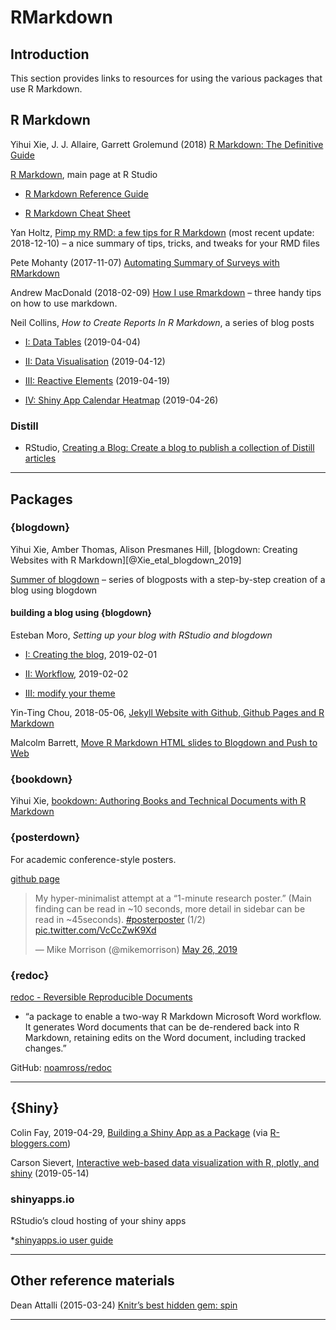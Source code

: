 # RMarkdown {#RMarkdown}



## Introduction

This section provides links to resources for using the various packages that use R Markdown.


## R Markdown

Yihui Xie, J. J. Allaire, Garrett Grolemund (2018) [R Markdown: The Definitive Guide](https://bookdown.org/yihui/rmarkdown/) 


[R Markdown](http://rmarkdown.rstudio.com/), main page at R Studio

* [R Markdown Reference Guide](https://www.rstudio.com/wp-content/uploads/2015/03/rmarkdown-reference.pdf)

* [R Markdown Cheat Sheet](https://www.rstudio.com/wp-content/uploads/2016/03/rmarkdown-cheatsheet-2.0.pdf)


Yan Holtz, [Pimp my RMD: a few tips for R Markdown](https://holtzy.github.io/Pimp-my-rmd/) (most recent update: 2018-12-10) -- a nice summary of tips, tricks, and tweaks for  your RMD files


Pete Mohanty (2017-11-07) [Automating Summary of Surveys with RMarkdown](https://rviews.rstudio.com/2017/11/07/automating-summary-of-surveys-with-rmarkdown/)


Andrew MacDonald (2018-02-09) [How I use Rmarkdown](http://thestudyofthehousehold.com/post/how-i-use-rmarkdown/) -- three handy tips on how to use markdown.



Neil Collins, _How to Create Reports In R Markdown_, a series of blog posts

* [I: Data Tables](https://www.sportscidata.com/2019/04/04/how-to-create-interactive-reports-with-r-markdown-part-i/) (2019-04-04)

* [II: Data Visualisation](https://www.sportscidata.com/2019/04/12/using-data-visualisation-in-r-markdown/) (2019-04-12)

* [III: Reactive Elements](https://www.sportscidata.com/2019/04/19/how-to-create-interactive-reports-in-r-markdown-shiny-reactive-elements/) (2019-04-19)

* [IV: Shiny App Calendar Heatmap](https://www.sportscidata.com/2019/04/26/how-to-create-reports-in-r-markdown-shiny-app-calendar-heatmap/) (2019-04-26)


### Distill

* RStudio, [Creating a Blog: Create a blog to publish a collection of Distill articles](https://rstudio.github.io/distill/blog.html)


***

## Packages

### {blogdown}

Yihui Xie, Amber Thomas, Alison Presmanes Hill, [blogdown: Creating Websites with R Markdown][@Xie_etal_blogdown_2019]

[Summer of blogdown](https://summer-of-blogdown.netlify.com/) -- series of blogposts with a step-by-step creation of a blog using blogdown


#### building a blog using {blogdown}

Esteban Moro, _Setting up your blog with RStudio and blogdown_

* [I: Creating the blog](http://estebanmoro.org/post/2019-02-02-setting-up-your-blog-with-rstudio-and-blogdown-i-creating-the-blog/), 2019-02-01

* [II: Workflow](http://estebanmoro.org/post/2019-02-01-setting-up-your-blog-with-rstudio-and-blogdown/), 2019-02-02

* [III: modify your theme](http://estebanmoro.org/post/2019-02-04-setting-up-your-blog-with-rstudio-and-blogdown-iii-modify-your-theme/)


Yin-Ting Chou, 2018-05-06, [Jekyll Website with Github, Github Pages and R Markdown](https://yintingchou.com/posts/jekyll-website-with-github-github-pages-and-r-markdown/)

Malcolm Barrett, [Move R Markdown HTML slides to Blogdown and Push to Web](https://gist.github.com/malcolmbarrett/7c5935d1734016dcb0b2c81b9bc3b549)




### {bookdown}

Yihui Xie, [bookdown: Authoring Books and Technical Documents with R Markdown](https://bookdown.org/yihui/bookdown/)



### {posterdown}

For academic conference-style posters.

[github page](https://github.com/brentthorne/posterdown/blob/master/README.md)


<blockquote class="twitter-tweet" data-lang="en"><p lang="en" dir="ltr">My hyper-minimalist attempt at a “1-minute research poster.” (Main finding can be read in ~10 seconds, more detail in sidebar can be read in ~45seconds). <a href="https://twitter.com/hashtag/posterposter?src=hash&amp;ref_src=twsrc%5Etfw">#posterposter</a> (1/2) <a href="https://t.co/VcCcZwK9Xd">pic.twitter.com/VcCcZwK9Xd</a></p>&mdash; Mike Morrison (@mikemorrison) <a href="https://twitter.com/mikemorrison/status/1132687984938106882?ref_src=twsrc%5Etfw">May 26, 2019</a></blockquote>



### {redoc}

[redoc - Reversible Reproducible Documents](https://noamross.github.io/redoc/)

* "a package to enable a two-way R Markdown Microsoft Word workflow. It generates Word documents that can be de-rendered back into R Markdown, retaining edits on the Word document, including tracked changes."

GitHub: [noamross/redoc](https://github.com/noamross/redoc)



***

## {Shiny}

Colin Fay, 2019-04-29, [Building a Shiny App as a Package](https://www.r-bloggers.com/building-a-shiny-app-as-a-package/) (via [R-bloggers.com](https://www.r-bloggers.com/))



Carson Sievert, [Interactive web-based data visualization with R, plotly, and shiny](https://plotly-r.com/) (2019-05-14)




### shinyapps.io

RStudio's cloud hosting of your shiny apps

*[shinyapps.io user guide](https://docs.rstudio.com/shinyapps.io/index.html)


***

## Other reference materials

Dean Attalli (2015-03-24) [Knitr's best hidden gem: spin](http://deanattali.com/2015/03/24/knitrs-best-hidden-gem-spin/)


***

